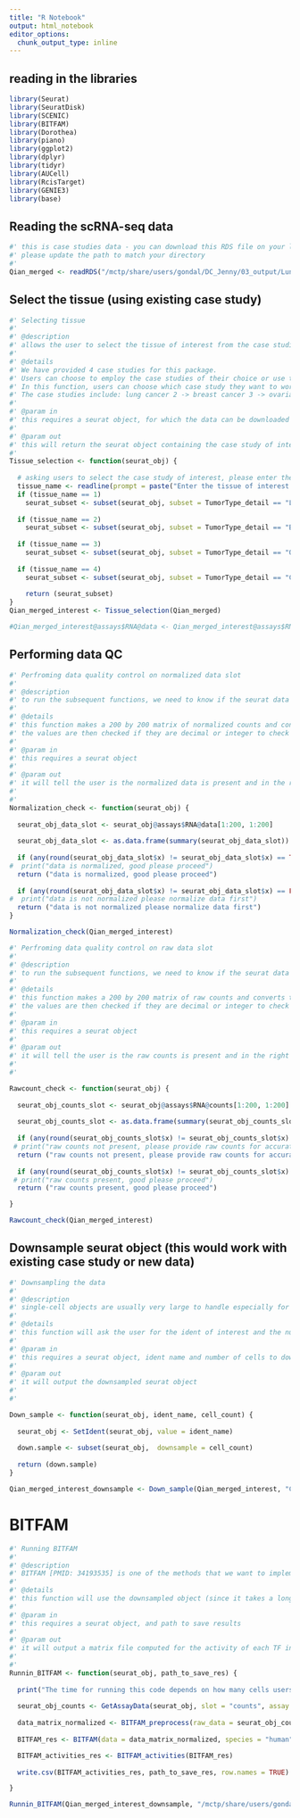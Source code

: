 ```yaml
---
title: "R Notebook"
output: html_notebook
editor_options: 
  chunk_output_type: inline
---
```



## reading in the libraries
```r
library(Seurat)
library(SeuratDisk)
library(SCENIC)
library(BITFAM)
library(Dorothea)
library(piano)
library(ggplot2)
library(dplyr)
library(tidyr)
library(AUCell)
library(RcisTarget)
library(GENIE3)
library(base)
```

## Reading the scRNA-seq data
```r

#' this is case studies data - you can download this RDS file on your local machine using this url: https://drive.google.com/drive/folders/1WL0TxDAQpPGzmGy8gltT-x-ezSw6Ndh1?ths=true
#' please update the path to match your directory
#' 
Qian_merged <- readRDS("/mctp/share/users/gondal/DC_Jenny/03_output/Lung_Breast_Colon_Qian/version_01_02_06_23/Qian_merged.RDS")
```

## Select the tissue (using existing case study)
```r
#' Selecting tissue
#' 
#' @description
#' allows the user to select the tissue of interest from the case studies.
#'
#' @details
#' We have provided 4 case studies for this package. 
#' Users can choose to employ the case studies of their choice or use their own data
#' In this function, users can choose which case study they want to work on
#' The case studies include: lung cancer 2 -> breast cancer 3 -> ovarian cancer 4 -> colon cancer
#' 
#' @param in
#' this requires a seurat object, for which the data can be downloaded from here: https://drive.google.com/drive/folders/1WL0TxDAQpPGzmGy8gltT-x-ezSw6Ndh1?ths=true
#' 
#' @param out
#' this will return the seurat object containing the case study of interest from the four provided
#' 
Tissue_selection <- function(seurat_obj) {
  
  # asking users to select the case study of interest, please enter the number corresponding to the case study of interest
  tissue_name <- readline(prompt = paste("Enter the tissue of interest from; 1 -> lung cancer 2 -> breast cancer 3 -> ovarian cancer 4 -> colon cancer: "))
  if (tissue_name == 1)
    seurat_subset <- subset(seurat_obj, subset = TumorType_detail == "Lung_Cancer")
  
  if (tissue_name == 2)
    seurat_subset <- subset(seurat_obj, subset = TumorType_detail == "Breast_Cancer")
  
  if (tissue_name == 3)
    seurat_subset <- subset(seurat_obj, subset = TumorType_detail == "Ovarian_Cancer")
  
  if (tissue_name == 4)
    seurat_subset <- subset(seurat_obj, subset = TumorType_detail == "Colorectal_Cancer")         
    
    return (seurat_subset)
}
Qian_merged_interest <- Tissue_selection(Qian_merged)

#Qian_merged_interest@assays$RNA@data <- Qian_merged_interest@assays$RNA@counts
```

## Performing data QC
```r
#' Perfroming data quality control on normalized data slot
#' 
#' @description
#' to run the subsequent functions, we need to know if the seurat data contains normalized counts in the right location
#'
#' @details
#' this function makes a 200 by 200 matrix of normalized counts and converts the matrix into a dataframe
#' the values are then checked if they are decimal or integer to check if normalized counts are present
#' 
#' @param in
#' this requires a seurat object 
#' 
#' @param out
#' it will tell the user is the normalized data is present and in the right location
#' 
#' 
Normalization_check <- function(seurat_obj) {
  
  seurat_obj_data_slot <- seurat_obj@assays$RNA@data[1:200, 1:200]   
  
  seurat_obj_data_slot <- as.data.frame(summary(seurat_obj_data_slot))
    
  if (any(round(seurat_obj_data_slot$x) != seurat_obj_data_slot$x) == TRUE)
#  print("data is normalized, good please proceed")  
  return ("data is normalized, good please proceed")
  
  if (any(round(seurat_obj_data_slot$x) != seurat_obj_data_slot$x) == FALSE)
#  print("data is not normalized please normalize data first")  
  return ("data is not normalized please normalize data first")
}

Normalization_check(Qian_merged_interest)

#' Perfroming data quality control on raw data slot
#' 
#' @description
#' to run the subsequent functions, we need to know if the seurat data contains raw counts in the right location
#'
#' @details
#' this function makes a 200 by 200 matrix of raw counts and converts the matrix into a dataframe
#' the values are then checked if they are decimal or integer to check if raw counts are present
#' 
#' @param in
#' this requires a seurat object 
#' 
#' @param out
#' it will tell the user is the raw counts is present and in the right location
#' 
#' 

Rawcount_check <- function(seurat_obj) {
  
  seurat_obj_counts_slot <- seurat_obj@assays$RNA@counts[1:200, 1:200]   
  
  seurat_obj_counts_slot <- as.data.frame(summary(seurat_obj_counts_slot))
    
  if (any(round(seurat_obj_counts_slot$x) != seurat_obj_counts_slot$x) == TRUE)
 # print("raw counts not present, please provide raw counts for accurate analysis")
  return ("raw counts not present, please provide raw counts for accurate analysis")
  
  if (any(round(seurat_obj_counts_slot$x) != seurat_obj_counts_slot$x) == FALSE)
 # print("raw counts present, good please proceed")  
  return ("raw counts present, good please proceed")

}

Rawcount_check(Qian_merged_interest)
```


## Downsample seurat object (this would work with existing case study or new data)
```r

#' Downsampling the data
#' 
#' @description
#' single-cell objects are usually very large to handle especially for testing purposes therefore this function will downsample the data to an ident users is most interested in 
#'
#' @details
#' this function will ask the user for the ident of interest and the number of cells they want each ident to contain
#' 
#' @param in
#' this requires a seurat object, ident name and number of cells to downsample
#' 
#' @param out
#' it will output the downsampled seurat object
#' 
#' 

Down_sample <- function(seurat_obj, ident_name, cell_count) {
  
  seurat_obj <- SetIdent(seurat_obj, value = ident_name)
  
  down.sample <- subset(seurat_obj,  downsample = cell_count)    
    
  return (down.sample)
}

Qian_merged_interest_downsample <- Down_sample(Qian_merged_interest, "CellType_updated", 2)
```


# BITFAM
```r

#' Running BITFAM
#' 
#' @description
#' BITFAM [PMID: 34193535] is one of the methods that we want to implement for this tool and it estimates the activity of the transcription factor from single-cell data
#'
#' @details
#' this function will use the downsampled object (since it takes a long time to run ~ 2hours) and run BITFAM on it 
#' 
#' @param in
#' this requires a seurat object, and path to save results
#' 
#' @param out
#' it will output a matrix file computed for the activity of each TF in each cell 
#'
#'
Runnin_BITFAM <- function(seurat_obj, path_to_save_res) {
  
  print("The time for running this code depends on how many cells users decieded to downsample on in the previous function, for testing purposes, I would recommend a very small number eg 2-5 - it might still take 30-45 mins") 
  
  seurat_obj_counts <- GetAssayData(seurat_obj, slot = "counts", assay = "RNA")
  
  data_matrix_normalized <- BITFAM_preprocess(raw_data = seurat_obj_counts)
  
  BITFAM_res <- BITFAM(data = data_matrix_normalized, species = "human", scATAC_obj = NA, ncores = parallel::detectCores())

  BITFAM_activities_res <- BITFAM_activities(BITFAM_res)
  
  write.csv(BITFAM_activities_res, path_to_save_res, row.names = TRUE)

}

Runnin_BITFAM(Qian_merged_interest_downsample, "/mctp/share/users/gondal/Classes/BIOINF576/BITFAM_activities_res_01.csv")
```